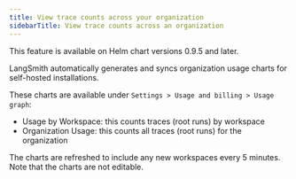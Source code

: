```yaml
---
title: View trace counts across your organization
sidebarTitle: View trace counts across an organization
---
```


<Note>
  This feature is available on Helm chart versions 0.9.5 and later.
</Note>

LangSmith automatically generates and syncs organization usage charts for self-hosted installations.

These charts are available under `Settings > Usage and billing > Usage graph`:

* Usage by Workspace: this counts traces (root runs) by workspace
* Organization Usage: this counts all traces (root runs) for the organization

The charts are refreshed to include any new workspaces every 5 minutes. Note that the charts are not editable.
